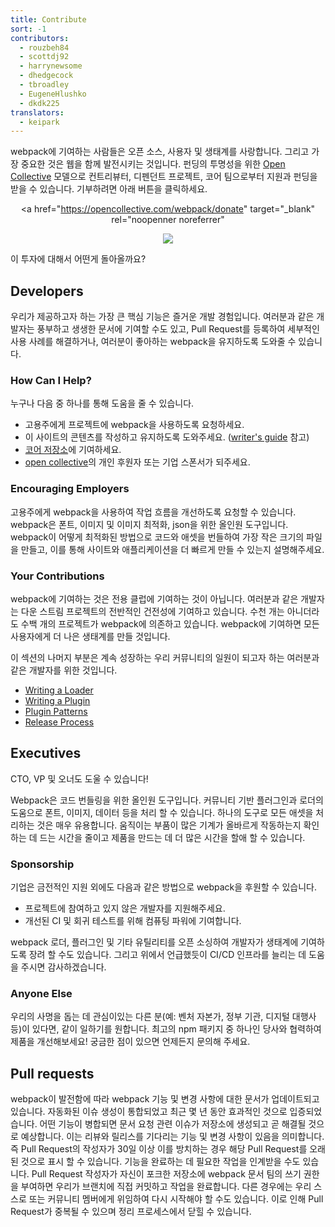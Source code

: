 ```yaml
---
title: Contribute
sort: -1
contributors:
  - rouzbeh84
  - scottdj92
  - harrynewsome
  - dhedgecock
  - tbroadley
  - EugeneHlushko
  - dkdk225
translators:
  - keipark
---
```


webpack에 기여하는 사람들은 오픈 소스, 사용자 및 생태계를 사랑합니다. 그리고 가장 중요한 것은 웹을 함께 발전시키는 것입니다. 펀딩의 투명성을 위한 [Open Collective](https://opencollective.com/webpack) 모델으로 컨트리뷰터, 디펜던트 프로젝트, 코어 팀으로부터 지원과 펀딩을 받을 수 있습니다. 기부하려면 아래 버튼을 클릭하세요.

<div align="center">

<a
  href="https://opencollective.com/webpack/donate"
  target="_blank"
  rel="noopenner noreferrer"
>
  <img
    src="https://opencollective.com/webpack/donate/button@2x.png?color=blue"
    width={300}
  />
</a>

</div>

이 투자에 대해서 어떤게 돌아올까요?

## Developers

우리가 제공하고자 하는 가장 큰 핵심 기능은 즐거운 개발 경험입니다. 여러분과 같은 개발자는 풍부하고 생생한 문서에 기여할 수도 있고, Pull Request를 등록하여 세부적인 사용 사례를 해결하거나, 여러분이 좋아하는 webpack을 유지하도록 도와줄 수 있습니다.

### How Can I Help?

누구나 다음 중 하나를 통해 도움을 줄 수 있습니다.

- 고용주에게 프로젝트에 webpack을 사용하도록 요청하세요.
- 이 사이트의 콘텐츠를 작성하고 유지하도록 도와주세요. ([writer's guide](/contribute/writers-guide/) 참고)
- [코어 저장소](https://github.com/webpack/webpack)에 기여하세요.
- [open collective](https://opencollective.com/webpack#support)의 개인 후원자 또는 기업 스폰서가 되주세요.

### Encouraging Employers

고용주에게 webpack을 사용하여 작업 흐름을 개선하도록 요청할 수 있습니다. webpack은 폰트, 이미지 및 이미지 최적화, json을 위한 올인원 도구입니다. webpack이 어떻게 최적화된 방법으로 코드와 애셋을 번들하여 가장 작은 크기의 파일을 만들고, 이를 통해 사이트와 애플리케이션을 더 빠르게 만들 수 있는지 설명해주세요.

### Your Contributions

webpack에 기여하는 것은 전용 클럽에 기여하는 것이 아닙니다. 여러분과 같은 개발자는 다운 스트림 프로젝트의 전반적인 건전성에 기여하고 있습니다. 수천 개는 아니더라도 수백 개의 프로젝트가 webpack에 의존하고 있습니다. webpack에 기여하면 모든 사용자에게 더 나은 생태계를 만들 것입니다.

이 섹션의 나머지 부분은 계속 성장하는 우리 커뮤니티의 일원이 되고자 하는 여러분과 같은 개발자를 위한 것입니다.

- [Writing a Loader](/contribute/writing-a-loader)
- [Writing a Plugin](/contribute/writing-a-plugin)
- [Plugin Patterns](/contribute/plugin-patterns)
- [Release Process](/contribute/release-process)

## Executives

CTO, VP 및 오너도 도울 수 있습니다!

Webpack은 코드 번들링을 위한 올인원 도구입니다. 커뮤니티 기반 플러그인과 로더의 도움으로 폰트, 이미지, 데이터 등을 처리 할 수 있습니다. 하나의 도구로 모든 애셋을 처리하는 것은 매우 유용합니다. 움직이는 부품이 많은 기계가 올바르게 작동하는지 확인하는 데 드는 시간을 줄이고 제품을 만드는 데 더 많은 시간을 할애 할 수 있습니다.

### Sponsorship

기업은 금전적인 지원 외에도 다음과 같은 방법으로 webpack을 후원할 수 있습니다.

- 프로젝트에 참여하고 있지 않은 개발자를 지원해주세요.
- 개선된 CI 및 회귀 테스트를 위해 컴퓨팅 파워에 기여합니다.

webpack 로더, 플러그인 및 기타 유틸리티를 오픈 소싱하여 개발자가 생태계에 기여하도록 장려 할 수도 있습니다. 그리고 위에서 언급했듯이 CI/CD 인프라를 늘리는 데 도움을 주시면 감사하겠습니다.

### Anyone Else

우리의 사명을 돕는 데 관심이있는 다른 분(예: 벤처 자본가, 정부 기관, 디지털 대행사 등)이 있다면, 같이 일하기를 원합니다. 최고의 npm 패키지 중 하나인 당사와 협력하여 제품을 개선해보세요! 궁금한 점이 있으면 언제든지 문의해 주세요.

## Pull requests

webpack이 발전함에 따라 webpack 기능 및 변경 사항에 대한 문서가 업데이트되고 있습니다. 자동화된 이슈 생성이 통합되었고 최근 몇 년 동안 효과적인 것으로 입증되었습니다.
어떤 기능이 병합되면 문서 요청 관련 이슈가 저장소에 생성되고 곧 해결될 것으로 예상합니다. 이는 리뷰와 릴리스를 기다리는 기능 및 변경 사항이 있음을 의미합니다. 즉 Pull Request의 작성자가 30일 이상 이를 방치하는 경우 해당 Pull Request를 오래된 것으로 표시 할 수 있습니다. 기능을 완료하는 데 필요한 작업을 인계받을 수도 있습니다.
Pull Request 작성자가 자신이 포크한 저장소에 webpack 문서 팀의 쓰기 권한을 부여하면 우리가 브랜치에 직접 커밋하고 작업을 완료합니다. 다른 경우에는 우리 스스로 또는 커뮤니티 멤버에게 위임하여 다시 시작해야 할 수도 있습니다. 이로 인해 Pull Request가 중복될 수 있으며 정리 프로세스에서 닫힐 수 있습니다.
